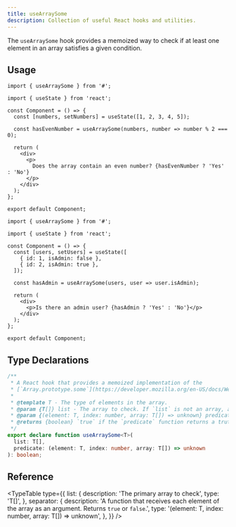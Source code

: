 ```yaml
---
title: useArraySome
description: Collection of useful React hooks and utilities.
---
```


The `useArraySome` hook provides a memoized way to check if at least one element in an array satisfies a given condition.

## Usage

```tsx
import { useArraySome } from '#';

import { useState } from 'react';

const Component = () => {
  const [numbers, setNumbers] = useState([1, 2, 3, 4, 5]);

  const hasEvenNumber = useArraySome(numbers, number => number % 2 === 0);

  return (
    <div>
      <p>
        Does the array contain an even number? {hasEvenNumber ? 'Yes' : 'No'}
      </p>
    </div>
  );
};

export default Component;
```

```tsx
import { useArraySome } from '#';

import { useState } from 'react';

const Component = () => {
  const [users, setUsers] = useState([
    { id: 1, isAdmin: false },
    { id: 2, isAdmin: true },
  ]);

  const hasAdmin = useArraySome(users, user => user.isAdmin);

  return (
    <div>
      <p>Is there an admin user? {hasAdmin ? 'Yes' : 'No'}</p>
    </div>
  );
};

export default Component;
```

## Type Declarations

```typescript
/**
 * A React hook that provides a memoized implementation of the
 * [`Array.prototype.some`](https://developer.mozilla.org/en-US/docs/Web/JavaScript/Reference/Global_Objects/Array/some) method.
 *
 * @template T - The type of elements in the array.
 * @param {T[]} list - The array to check. If `list` is not an array, an error message is logged to the console and the hook returns `false`.
 * @param {(element: T, index: number, array: T[]) => unknown} predicate - A function to test each element in the array.
 * @returns {boolean} `true` if the `predicate` function returns a truthy value for any element in the array, otherwise `false`.
 */
export declare function useArraySome<T>(
  list: T[],
  predicate: (element: T, index: number, array: T[]) => unknown
): boolean;
```

## Reference

<TypeTable
  type={{
    list: {
      description: 'The primary array to check',
      type: 'T[]',
    },
    separator: {
      description:
        'A function that receives each element of the array as an argument. Returns `true` or `false`.',
      type: '(element: T, index: number, array: T[]) => unknown',
    },
  }}
/>

